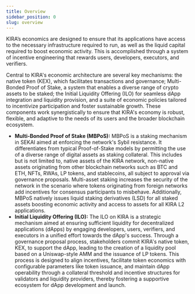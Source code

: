 ```yaml
---
title: Overview
sidebar_position: 0
slug: overview
---
```





KIRA’s economics are designed to ensure that its applications have access to the necessary infrastructure required to run, as well as the liquid capital required to boost economic activity. This is accomplished through a system of incentive engineering that rewards users, developers, executors, and verifiers. 


Central to KIRA's economic architecture are several key mechanisms: the native token (KEX), which facilitates transactions and governance; Multi-Bonded Proof of Stake, a system that enables a diverse range of crypto assets to be staked; the Initial Liquidity Offering (ILO) for seamless dApp integration and liquidity provision, and a suite of economic policies tailored to incentivize participation and foster sustainable growth. These components work synergistically to ensure that KIRA's economy is robust, flexible, and adaptive to the needs of its users and the broader blockchain ecosystem.

- **Multi-Bonded Proof of Stake (MBPoS):** MBPoS is a staking mechanism in SEKAI aimed at enforcing the network's Sybil resistance. It differentiates from typical Proof-of-Stake models by permitting the use of a diverse range of digital assets as staking collateral. This includes but is not limited to, native assets of the KIRA network, non-native assets originating from other blockchain networks such as BTC and ETH, NFTs, RWAs, LP tokens, and stablecoins, all subject to approval via governance proposals. Multi-asset staking increases the security of the network in the scenario where tokens originating from foreign networks add incentives for consensus participants to misbehave. Additionally, MBPoS natively issues liquid staking derivatives (LSD) for all staked assets boosting economic activity and access to assets for all KIRA L2 applications.
- **Initial Liquidity Offering (ILO):** The ILO on KIRA is a strategic mechanism aimed at ensuring sufficient liquidity for decentralized applications (dApps) by engaging developers, users, verifiers, and executors in a unified effort towards the dApp's success. Through a governance proposal process, stakeholders commit KIRA's native token, KEX, to support the dApp, leading to the creation of a liquidity pool based on a Uniswap-style AMM and the issuance of LP tokens. This process is designed to align incentives, facilitate token economics with configurable parameters like token issuance, and maintain dApp operability through a collateral threshold and incentive structures for validators and liquidity providers, thereby fostering a supportive ecosystem for dApp development and launch.
